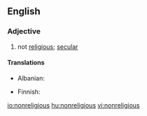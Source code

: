 ==English==

===Adjective===
{{en-adj|-}}

# not [[religious]]; [[secular]]

====Translations====
{{trans-top|not religious; secular}}
* Albanian: {{t-|sq|jofetar}}
{{trans-mid}}
* Finnish: {{t|fi|epäuskonnollinen}}
{{trans-bottom}}

[[io:nonreligious]]
[[hu:nonreligious]]
[[vi:nonreligious]]